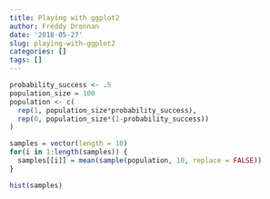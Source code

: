 ```yaml
---
title: Playing with ggplot2
author: Freddy Drennan
date: '2018-05-27'
slug: playing-with-ggplot2
categories: []
tags: []
---
```



```r
probability_success <- .5
population_size = 100
population <- c(
  rep(1, population_size*probability_success),
  rep(0, population_size*(1-probability_success))
)
```


```r
samples = vector(length = 10) 
for(i in 1:length(samples)) {
  samples[[i]] = mean(sample(population, 10, replace = FALSE))
}
```

```r
hist(samples)
```